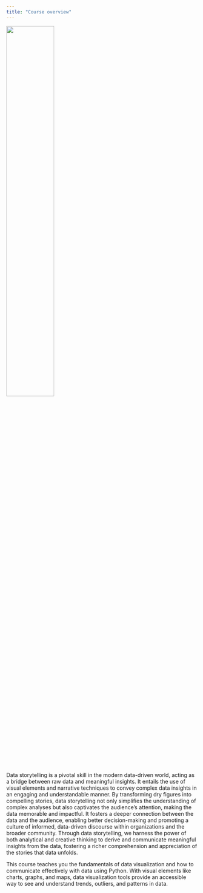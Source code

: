 ```yaml
---
title: "Course overview"
---
```


![](/images/logo.png){width="50%"}

Data storytelling is a pivotal skill in the modern data-driven world, acting as a bridge between raw data and meaningful insights. It entails the use of visual elements and narrative techniques to convey complex data insights in an engaging and understandable manner. By transforming dry figures into compelling stories, data storytelling not only simplifies the understanding of complex analyses but also captivates the audience's attention, making the data memorable and impactful. It fosters a deeper connection between the data and the audience, enabling better decision-making and promoting a culture of informed, data-driven discourse within organizations and the broader community. Through data storytelling, we harness the power of both analytical and creative thinking to derive and communicate meaningful insights from the data, fostering a richer comprehension and appreciation of the stories that data unfolds.

This course teaches you the fundamentals of data visualization and how to communicate effectively with data using Python. With visual elements like charts, graphs, and maps, data visualization tools provide an accessible way to see and understand trends, outliers, and patterns in data.
